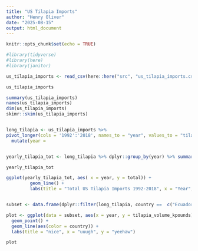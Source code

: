 ```yaml
---
title: "US Tilapia Imports"
author: "Henry Oliver"
date: "2025-08-15"
output: html_document
---
```


```r
knitr::opts_chunk$set(echo = TRUE)
```

```r
#library(tidyverse)
#library(here)
#library(janitor)

us_tilapia_imports <- read_csv(here::here("src", "us_tilapia_imports.csv"))

us_tilapia_imports

summary(us_tilapia_imports)
names(us_tilapia_imports)
dim(us_tilapia_imports)
skimr::skim(us_tilapia_imports)


long_tilapia <- us_tilapia_imports %>%
pivot_longer(cols = '1992':'2018', names_to = "year", values_to = "tilapia_volume_kpounds") %>% 
  mutate(year =                                                                          as.numeric(year)) 


yearly_tilapia_tot <- long_tilapia %>% dplyr::group_by(year) %>% summarize (total = sum(tilapia_volume_kpounds, na.rm = TRUE))

yearly_tilapia_tot

ggplot(yearly_tilapia_tot, aes( x = year, y = total)) +
         geom_line() +
         labs(title = "Total US Tilapia Imports 1992-2018", x = "Year", y = "No. of Tilapia Imports")


subset <- data.frame(dplyr::filter(long_tilapia, country ==  c("Ecuador", "Honduras", "Costa Rica", "Mexico"), na.rm = TRUE))

plot <- ggplot(data = subset, aes(x = year, y = tilapia_volume_kpounds)) +
  geom_point() +
  geom_line(aes(color = country)) +
  labs(title = "nice", x = "uuugh", y = "yeehaw")

plot



```

